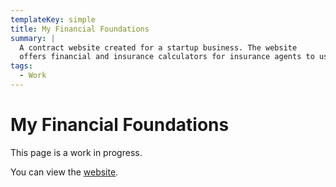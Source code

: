 ```yaml
---
templateKey: simple
title: My Financial Foundations
summary: |
  A contract website created for a startup business. The website
  offers financial and insurance calculators for insurance agents to use with clients.
tags:
  - Work
---
```


# My Financial Foundations

This page is a work in progress.

You can view the [website](https://myfinancialfoundations.com/).
